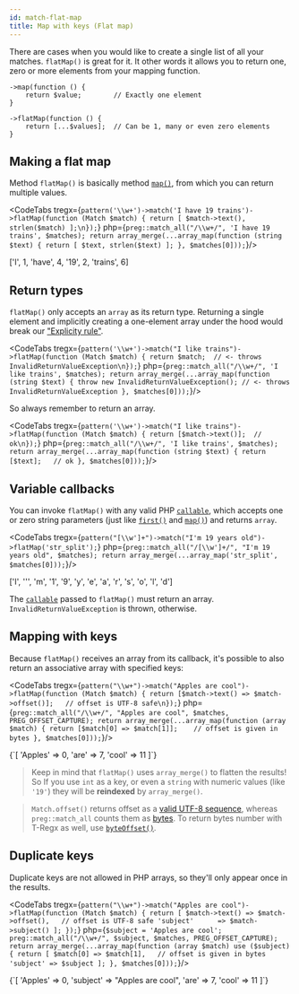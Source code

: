 ```yaml
---
id: match-flat-map
title: Map with keys (Flat map)
---
```



There are cases when you would like to create a single list of all your matches. `flatMap()` is great for it.
It other words it allows you to return one, zero or more elements from your mapping function.

```
->map(function () {
    return $value;        // Exactly one element
}
```

```
->flatMap(function () {
    return [...$values];  // Can be 1, many or even zero elements
}
```

## Making a flat map

Method `flatMap()` is basically method [`map()`], from which you can return multiple values.

<CodeTabs
    tregx={`pattern('\\w+')->match('I have 19 trains')->flatMap(function (Match $match) {
    return [
        $match->text(), strlen($match)
    ];\n});`}
    php={`preg::match_all("/\\w+/", 'I have 19 trains', $matches);
return array_merge(...array_map(function (string $text) {
    return [
        $text, strlen($text)
    ];
}, $matches[0]));`}/>

<!--T-Regx:{return-at(0)}-->
<Result>['I', 1, 'have', 4, '19', 2, 'trains', 6]</Result>

## Return types

`flatMap()` only accepts an `array` as its return type. Returning a single element and implicitly creating a one-element
array under the hood would break our ["Explicity rule"].

<CodeTabs
    tregx={`pattern('\\w+')->match("I like trains")->flatMap(function (Match $match) {
    return $match;  // <- throws InvalidReturnValueException\n});`}
    php={`preg::match_all("/\\w+/", 'I like trains', $matches);
return array_merge(...array_map(function (string $text) {
    throw new InvalidReturnValueException(); // <- throws InvalidReturnValueException
}, $matches[0]));`}/>

<!--T-Regx:{expect-exception(\TRegx\CleanRegex\Exception\InvalidReturnValueException)}-->
<!--PHP:{expect-exception(\TRegx\CleanRegex\Exception\InvalidReturnValueException)}-->

So always remember to return an array.

<CodeTabs
    tregx={`pattern('\\w+')->match("I like trains")->flatMap(function (Match $match) {
    return [$match->text()];  // ok\n});`}
    php={`preg::match_all("/\\w+/", 'I like trains', $matches);
return array_merge(...array_map(function (string $text) {
    return [$text];   // ok
}, $matches[0]));`}/>

<!--T-Regx:{return-semi}-->

## Variable callbacks

You can invoke `flatMap()` with any valid PHP [`callable`], which accepts one or zero string parameters
(just like [`first()`] and [`map()`]) and returns `array`.

<CodeTabs
    tregx={`pattern("[\\w']+")->match("I'm 19 years old")->flatMap('str_split');`}
    php={`preg::match_all("/[\\w']+/", "I'm 19 years old", $matches);
return array_merge(...array_map('str_split', $matches[0]));`}/>

<!--T-Regx:{return-at(0)}-->
<Result>['I', '\'', 'm', '1', '9', 'y', 'e', 'a', 'r', 's', 'o', 'l', 'd']</Result>

The [`callable`] passed to `flatMap()` must return an array. `InvalidReturnValueException` is thrown, otherwise.

## Mapping with keys

Because `flatMap()` receives an array from its callback, it's possible to also return an associative array with
specified keys:

<CodeTabs
    tregx={`pattern("\\w+")->match("Apples are cool")->flatMap(function (Match $match) {
    return [$match->text() => $match->offset()];   // offset is UTF-8 safe\n});`}
    php={`preg::match_all("/\\w+/", "Apples are cool", $matches, PREG_OFFSET_CAPTURE);
return array_merge(...array_map(function (array $match) {
    return [$match[0] => $match[1]];    // offset is given in bytes
}, $matches[0]));`}/>

<!--T-Regx:{return-at(0)}-->
<Result>
{`[
    'Apples' => 0,
    'are'    => 7,
    'cool'   => 11
]`}
</Result>

<!--Result-Value:{return-semi}-->

> Keep in mind that `flatMap()` uses `array_merge()` to flatten the results! So If you use `int` as a key, or even
> a `string` with numeric values (like `'19'`) they will be **reindexed** by `array_merge()`.

> `Match.offset()` returns offset as a [valid UTF-8 sequence](match-details.md#offsets), whereas `preg::match_all`
> counts them as [bytes](match-details.md#offsets). To return bytes number with T-Regx as well,
> use [`byteOffset()`](match-details.md#offsets).

## Duplicate keys

Duplicate keys are not allowed in PHP arrays, so they'll only appear once in the results.

<CodeTabs
    tregx={`pattern("\\w+")->match("Apples are cool")->flatMap(function (Match $match) {
    return [
        $match->text() => $match->offset(),   // offset is UTF-8 safe
        'subject'      => $match->subject()
    ];
});`}
    php={`$subject = 'Apples are cool';
preg::match_all("/\\w+/", $subject, $matches, PREG_OFFSET_CAPTURE);
return array_merge(...array_map(function (array $match) use ($subject) {
    return [
        $match[0] => $match[1],   // offset is given in bytes
        'subject' => $subject
    ];
}, $matches[0]));`}/>

<!--T-Regx:{return-at(0)}-->
<Result>
{`[
    'Apples'  => 0,
    'subject' => "Apples are cool",
    'are'     => 7,
    'cool'    => 11
]`}
</Result>

<!--Result-Value:{return-semi}-->

[`callable`]: https://www.php.net/manual/en/language.types.callable.php
[`map()`]: match-map.mdx
[`first()`]: match-first.md
["Explicity rule"]: whats-the-point.md#t-regx-to-the-rescue
